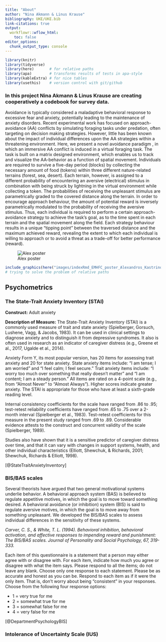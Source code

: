 ```yaml
---
title: "About"
author: "Nina Akmann & Linus Krause"
bibliography: UKE/UKE.bib
link-citations: true
output:
  workflowr::wflow_html:
    toc: false
editor_options:
  chunk_output_type: console
---
```


```r
library(knitr)
library(tidyverse)
library(here)       # for relative paths
library(apa)        # transforms results of tests in apa-style
library(kableExtra) # for nice tables
library(usethis)    # version control with git/github
```

### In this project Nina Akmann & Linus Krause are creating cooperatively a codebook for survey data.

Avoidance is typically considered a maladaptive behavioral response to excessive fear and anxiety, potentially leading to the maintenance of anxiety disorders. Recent experimental work has focused on approach-avoidance (AA) conflicts by simulating foraging tasks under predation, often targeting on decision making strategies. However, little has been known about the impact of individual differences upon the AA strategies within a threatening environment. Here, we present a novel avoidance paradigm , in which an immersive AA conflict is induced in a virtual foraging task. The task is built on a matrix designed environment, which enables us to track and visualize the AA-behavior as a function of spatial movement. Individuals are required to survive a five-day period (blocks) by collecting the necessary amount of food (tokens) within three different nature-related terrains (forest, sea, desert). Each terrain, however, is assigned to a different probability of encountering an aversive (electrical) stimulus in combination with being struck by lightning in the virtual environment while collecting a token. The probabilities of receiving the unpleasant stimulus are parametrically graded to the covered distance along the terrain. In order to encourage approach behaviour, the amount of potential reward is inversely parametrically modulated to the probability of receiving the aversive stimulus. Thus, each individual is required to perform a certain approach-avoidance strategy to achieve the task's goal, as to the time spent in each terrain and the spatial movement along the field. Each strategy behaviour results in a unique "tipping point" between the traversed distance and the maximum achieved reward, revealing the extent to which each individual is willing to approach or to avoid a threat as a trade-off for better performance (reward).

![Alex poster](images/indexRmd_EMHFC_poster_Alexandros_Kastrinogiannis.jpg)

```r


include_graphics(here("images/indexRmd_EMHFC_poster_Alexandros_Kastrinogiannis.jpg"))
# trying to solve the problem of relative paths

```

## Psychometrics

### The State-Trait Anxiety Inventory (STAI)

**Construct:** Adult anxiety

**Description of Measure:** The State-Trait Anxiety Inventory (STAI) is a commonly used measure of trait and state anxiety (Spielberger, Gorsuch, Lushene, Vagg, & Jacobs, 1983). It can be used in clinical settings to diagnose anxiety and to distinguish it from depressive syndromes. It also is often used in research as an indicator of caregiver distress (e.g., Greene et al., 2017, Ugalde et al., 2014).

Anxiety Form Y, its most popular version, has 20 items for assessing trait anxiety and 20 for state anxiety. State anxiety items include: "I am tense; I am worried" and "I feel calm; I feel secure." Trait anxiety items include: "I worry too much over something that really doesn't matter" and "I am content; I am a steady person." All items are rated on a 4-point scale (e.g., from "Almost Never" to "Almost Always"). Higher scores indicate greater anxiety. The STAI is appropriate for those who have at least a sixth-grade reading level.

Internal consistency coefficients for the scale have ranged from .86 to .95; test-retest reliability coefficients have ranged from .65 to .75 over a 2-month interval (Spielberger et al., 1983). Test-retest coefficients for this measure in the present study ranged from .69 to .89. Considerable evidence attests to the construct and concurrent validity of the scale (Spielberger, 1989).

Studies also have shown that it is a sensitive predictor of caregiver distress over time, and that it can vary with changes in support systems, health, and other individual characteristics (Elliott, Shewchuk, & Richards, 2001; Shewchuk, Richards & Elliott, 1998).

[@StateTraitAnxietyInventory]

### BIS/BAS scales

Several theorists have argued that two general motivational systems underlie behavior. A behavioral approach system (BAS) is believed to regulate appetitive motives, in which the goal is to move toward something desired. A behavioral avoidance (or inhibition) system (BIS) is said to regulate aversive motives, in which the goal is to move away from something unpleasant. We developed the BIS/BAS scales to assess individual differences in the sensitivity of these systems.

*Carver, C. S., & White, T. L. (1994). Behavioral inhibition, behavioral activation, and affective responses to impending reward and punishment: The BIS/BAS scales. Journal of Personality and Social Psychology, 67, 319-333.*

Each item of this questionnaire is a statement that a person may either agree with or disagree with. For each item, indicate how much you agree or disagree with what the item says. Please respond to all the items; do not leave any blank. Choose only one response to each statement. Please be as accurate and honest as you can be. Respond to each item as if it were the only item. That is, don't worry about being "consistent" in your responses. Choose from the following four response options:

-   1 = very true for me
-   2 = somewhat true for me
-   3 = somewhat false for me
-   4 = very false for me

[@DepartmentPsychologyBIS]

### Intolerance of Uncertainty Scale (IUS)


